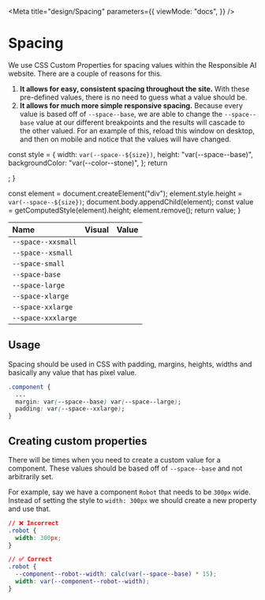 
<Meta
  title="design/Spacing"
  parameters={{
    viewMode: "docs",
  }}
/>

# Spacing

We use CSS Custom Properties for spacing values within the Responsible AI website. There are a couple of reasons for this.

1. **It allows for easy, consistent spacing throughout the site.** With these pre-defined values, there is no need to guess what a value should be.
2. **It allows for much more simple responsive spacing.** Because every value is based off of `--space--base`, we are able to change the `--space--base` value at our different breakpoints and the results will cascade to the other valued. For an example of this, reload this window on desktop, and then on mobile and notice that the values will have changed.

  const style = {
    width: `var(--space--${size})`,
    height: "var(--space--base)",
    backgroundColor: "var(--color--stone)",
  };
  return <div style={style} />;
}

  const element = document.createElement("div");
  element.style.height = `var(--space--${size})`;
  document.body.appendChild(element);
  const value = getComputedStyle(element).height;
  element.remove();
  return value;
}

| Name               | Visual                   | Value                    |
| :----------------- | :----------------------- | :----------------------- |
| `--space--xxsmall` | <Visual of="xxsmall" />  | <Height of="xxsmall" />  |
| `--space--xsmall`  | <Visual of="xsmall" />   | <Height of="xsmall" />   |
| `--space-small`    | <Visual of="small" />    | <Height of="small" />    |
| `--space-base`     | <Visual of="base" />     | <Height of="base" />     |
| `--space-large`    | <Visual of="large" />    | <Height of="large" />    |
| `--space-xlarge`   | <Visual of="xlarge" />   | <Height of="xlarge" />   |
| `--space-xxlarge`  | <Visual of="xxlarge" />  | <Height of="xxlarge" />  |
| `--space-xxxlarge` | <Visual of="xxxlarge" /> | <Height of="xxxlarge" /> |

## Usage

Spacing should be used in CSS with padding, margins, heights, widths and basically any value that has pixel value.

```css
.component {
  ...
  margin: var(--space--base) var(--space--large);
  padding: var(--space--xxlarge);
}
```

## Creating custom properties

There will be times when you need to create a custom value for a component. These values should be based off of `--space--base` and not arbitrarily set.

For example, say we have a component `Robot` that needs to be `300px` wide. Instead of setting the style to `width: 300px` we should create a new property and use that.

```css
// ❌ Incorrect
.robot {
  width: 300px;
}

// ✅ Correct
.robot {
  --component--robot--width: calc(var(--space--base) * 15);
  width: var(--component--robot--width);
}
```

